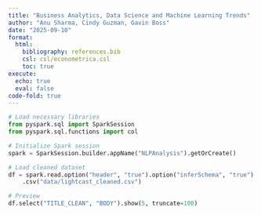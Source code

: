 ```yaml
---
title: "Business Analytics, Data Science and Machine Learning Trends"
author: "Anu Sharma, Cindy Guzman, Gavin Boss"
date: "2025-09-10"
format:
  html:
    bibliography: references.bib
    csl: csl/econometrica.csl
    toc: true
execute:
  echo: true
  eval: false
code-fold: true
---
```


```python
# Load necessary libraries
from pyspark.sql import SparkSession
from pyspark.sql.functions import col

# Initialize Spark session
spark = SparkSession.builder.appName("NLPAnalysis").getOrCreate()

# Load cleaned dataset
df = spark.read.option("header", "true").option("inferSchema", "true") \
    .csv("data/lightcast_cleaned.csv")

# Preview
df.select("TITLE_CLEAN", "BODY").show(5, truncate=100)
```

